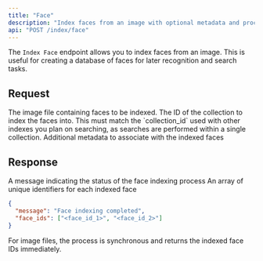 ```yaml
---
title: "Face"
description: "Index faces from an image with optional metadata and processing settings."
api: "POST /index/face"
---
```


The `Index Face` endpoint allows you to index faces from an image. This is useful for creating a database of faces for later recognition and search tasks.

## Request

<ParamField body="image" type="file" required>
  The image file containing faces to be indexed.
</ParamField>

<ParamField body="collection_id" type="string" required>
  The ID of the collection to index the faces into. This must match the
  `collection_id` used with other indexes you plan on searching, as searches are
  performed within a single collection.
</ParamField>

<ParamField body="metadata" type="object" optional>
  Additional metadata to associate with the indexed faces
</ParamField>

## Response

<ResponseField name="message" type="string">
  A message indicating the status of the face indexing process
</ResponseField>

<ResponseField name="face_ids" type="array">
  An array of unique identifiers for each indexed face
</ResponseField>

<ResponseExample>

```json Response
{
  "message": "Face indexing completed",
  "face_ids": ["<face_id_1>", "<face_id_2>"]
}
```

</ResponseExample>

For image files, the process is synchronous and returns the indexed face IDs immediately.
